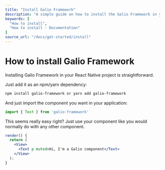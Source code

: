 ```yaml
---
title: "Install Galio Framework"
description: "A simple guide on how to install the Galio Framework in your React Native project using npm or yarn."
keywords: [
  "How to install",
  "How to install - Documentation"
]
source_url: "/docs/get-started/install"
---
```



# How to install Galio Framework
Installing Galio Framework in your React Native project is straightforward.

<CarbonAds serve="CE7IPK3L" placement="galioio" />

Just add it as an npm/yarn dependency:

```bash
npm install galio-framework or yarn add galio-framework
```

And just import the component you want in your application:

```jsx
import { Text } from 'galio-framework'
```

This seems really easy right? Just use your component like you would normally do with any other component.

```jsx
render() {
  return (
    <View>
      <Text p muted>Hi, I'm a Galio component</Text>
    </View>
  );
}
```
